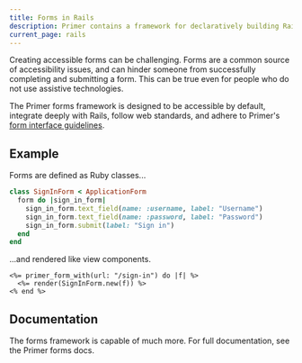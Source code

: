 ```yaml
---
title: Forms in Rails
description: Primer contains a framework for declaratively building Rails forms. It was designed specifically for accessibility and consistency with the Primer design system.
current_page: rails
---
```



Creating accessible forms can be challenging. Forms are a common source of accessibility issues, and can hinder someone from successfully completing and submitting a form. This can be true even for people who do not use assistive technologies.

The Primer forms framework is designed to be accessible by default, integrate deeply with Rails, follow web standards, and adhere to Primer's [form interface guidelines](/ui-patterns/forms/overview).

## Example

Forms are defined as Ruby classes...

```ruby
class SignInForm < ApplicationForm
  form do |sign_in_form|
    sign_in_form.text_field(name: :username, label: "Username")
    sign_in_form.text_field(name: :password, label: "Password")
    sign_in_form.submit(label: "Sign in")
  end
end
```

...and rendered like view components.

```erb
<%= primer_form_with(url: "/sign-in") do |f| %>
  <%= render(SignInForm.new(f)) %>
<% end %>
```

## Documentation

The forms framework is capable of much more. For full documentation, see the <Link href="https://primer.style/view-components/lookbook/pages/forms/introduction"><LinkExternalIcon /> Primer forms docs</Link>.
